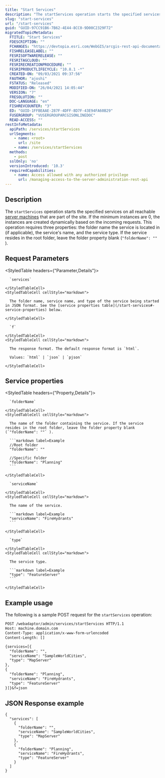 ```yaml
---
title: "Start Services"
description: "The startServices operation starts the specified services on all reachable server machines."
slug: "start-services"
url: "/start-services"
guid: "GUID-97CC91B6-7B62-4E44-8CC0-9D00C2329F72"
migratedTopicMetadata:
  FTITLE: "Start Services"
  FDESCRIPTION: ""
  FCHANGES: "https://devtopia.esri.com/WebGIS/arcgis-rest-api-documentation/issues/423"
  FISHRELEASELABEL: ""
  FESRISOFTWARERELEASE: ""
  FESRITAGCLOUD: ""
  FESRIRECREATIONPROCEDURE: ""
  FESRIPRODUCTLIFECYCLE: "10.8.1 -*"
  CREATED-ON: "09/03/2021 09:37:56"
  FAUTHOR: "ajoshi"
  FSTATUS: "Released"
  MODIFIED-ON: "26/04/2021 14:05:44"
  VERSION: "7"
  FRESOLUTION: ""
  DOC-LANGUAGE: "en"
  FISHREVCOUNTER: "3"
  ED: "GUID-1FFBEAAE-287F-4DFF-8D7F-43E94FA60B29"
  FUSERGROUP: "VUSERGROUPARCGISONLINEDOC"
  READ-ACCESS: ""
restInfoMetadata:
  apiPath: /services/startServices
  urlSegments:
    - name: <root>
      url: /site
    - name: /services/startServices
  methods:
    - post
  sslOnly: 'no'
  versionIntroduced: '10.3'
  requiredCapabilities:
    - name: Access allowed with any authorized privilege
      url: /managing-access-to-the-server-administration-rest-api
---
```


## Description

The `startServices` operation starts the specified services on all reachable [server machines](/machine) that are part of the site. If the minimum instances are 0, the instances are created dynamically based on the incoming requests. This operation requires three properties: the folder name the service is located in (if applicable), the service's name, and the service type. If the service resides in the root folder, leave the folder property blank (`"folderName": ""` ).


## Request Parameters

<StyledTable headers={"Parameter,Details"}>
  <StyledTableRow>
    <StyledTableCell cellStyle="markdown">

      `services` 

    </StyledTableCell>
    <StyledTableCell cellStyle="markdown">

      The folder name, service name, and type of the service being started in JSON format. See the [service properties table](/start-services#-service-properties) below.

    </StyledTableCell>
  </StyledTableRow>
  <StyledTableRow>
    <StyledTableCell cellStyle="markdown">

      `f` 

    </StyledTableCell>
    <StyledTableCell cellStyle="markdown">

      The response format. The default response format is `html`.

      Values: `html` | `json` | `pjson`

    </StyledTableCell>
  </StyledTableRow>
</StyledTable>


##  Service properties

<StyledTable headers={"Property,Details"}>
  <StyledTableRow>
    <StyledTableCell cellStyle="markdown">

      `folderName` 

    </StyledTableCell>
    <StyledTableCell cellStyle="markdown">

      The name of the folder containing the service. If the service resides in the root folder, leave the folder property blank (`"folderName": ""` ).

      ```markdown label=Example
      //Root folder
      "folderName": ""

      //Specific folder
      "folderName": "Planning"
      ```

    </StyledTableCell>
  </StyledTableRow>
  <StyledTableRow>
    <StyledTableCell cellStyle="markdown">

      `serviceName` 

    </StyledTableCell>
    <StyledTableCell cellStyle="markdown">

      The name of the service.

      ```markdown label=Example
      "serviceName": "FireHydrants"
      ```

    </StyledTableCell>
  </StyledTableRow>
  <StyledTableRow>
    <StyledTableCell cellStyle="markdown">

      `type` 

    </StyledTableCell>
    <StyledTableCell cellStyle="markdown">

      The service type.

      ```markdown label=Example
      "type": "FeatureServer"
      ```

    </StyledTableCell>
  </StyledTableRow>
</StyledTable>


## Example usage

The following is a sample POST request for the `startServices` operation:

```markdown
POST /webadaptor/admin/services/startServices HTTP/1.1
Host: machine.domain.com
Content-Type: application/x-www-form-urlencoded
Content-Length: []

{services=[{
  "folderName": "",
  "serviceName": "SampleWorldCities",
  "type": "MapServer"
},
{ 
  "folderName": "Planning",
  "serviceName": "FireHydrants",
  "type": "FeatureServer"
}]}&f=json
```

## JSON Response example

```other
{
  "services": [
    {
      "folderName": "",
      "serviceName": "SampleWorldCities",
      "type": "MapServer"
    },
    {
      "folderName": "Planning",
      "serviceName": "FireHydrants",
      "type": "FeatureServer"
    }
  ]
}
```